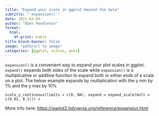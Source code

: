 ```yaml
---
title: "Expand your scale in ggplot beyond the data"
subtitle: "`expansion()`"
date: 2021-01-04
author: "Eben Pendleton"
format:
  html:
    df-print: kable
title-block-banner: false
image: "path/url to image"
categories: [ggplot, scales, axes]
---
```


`expansion()` is a convenient way to expand your plot scales in ggplot. `expand()` expands both sides of the scale while `expansion()` is a multiplicative or additive function to expand both or either ends of a scale on a plot. The below example expands by multiplication with the y min by 1% and the y max by 10%

`scale_y_continuous(limits = c(0, NA), expand = expand_scale(mult = c(0.01, 0.1))) +`

More info here: <https://ggplot2.tidyverse.org/reference/expansion.html>
